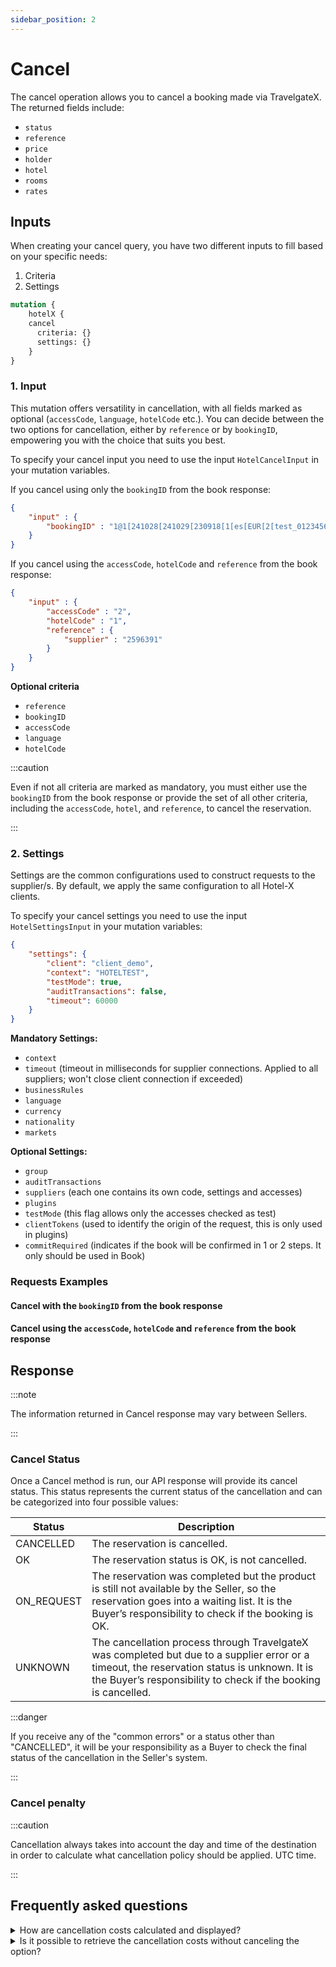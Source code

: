 ```yaml
---
sidebar_position: 2
---
```




# Cancel

The cancel operation allows you to cancel a booking made via TravelgateX. The returned fields include:

* `status`
* `reference`
* `price`
* `holder`
* `hotel`
* `rooms`
* `rates`


## Inputs

When creating your cancel query, you have two different inputs to fill based on your specific needs:

1. Criteria
2. Settings

```graphql
mutation {
    hotelX {
    cancel
      criteria: {}
      settings: {}
	}
}
```

### 1. Input

This mutation offers versatility in cancellation, with all fields marked as optional (`accessCode`, `language`, `hotelCode` etc.). You can decide between the two options for cancellation, either by `reference` or by `bookingID`, empowering you with the choice that suits you best.

To specify your cancel input you need to use the input `HotelCancelInput` in your mutation variables.

If you cancel using only the `bookingID` from the book response:

```json
{
    "input" : {
        "bookingID" : "1@1[241028[241029[230918[1[es[EUR[2[test_0123456789[2596391"
    }
}
```

If you cancel using the `accessCode`, `hotelCode` and `reference` from the book response:

```json
{
    "input" : {
        "accessCode" : "2",
        "hotelCode" : "1",
        "reference" : {
            "supplier" : "2596391"
        }
    }
}
```

**Optional criteria**
* `reference`
* `bookingID`
* `accessCode`
* `language`
* `hotelCode`


:::caution

Even if not all criteria are marked as mandatory, you must either use the `bookingID` from the book response or provide the set of all other criteria, including the `accessCode`, `hotel`, and `reference`, to cancel the reservation.

:::

### 2. Settings 

Settings are the common configurations used to construct requests to the supplier/s. By default, we apply the same configuration to all Hotel-X clients.

To specify your cancel settings you need to use the input `HotelSettingsInput` in your mutation variables:

```json
{
	"settings": {
		"client": "client_demo",
		"context": "HOTELTEST",
		"testMode": true,
		"auditTransactions": false,
		"timeout": 60000
	}
}
```

**Mandatory Settings:**
* `context`
* `timeout` (timeout in milliseconds for supplier connections. Applied to all suppliers; won't close client connection if exceeded)
* `businessRules`
* `language`
* `currency`
* `nationality`
* `markets`

**Optional Settings:**
* `group`
* `auditTransactions` 
* `suppliers` (each one contains its own code, settings and accesses)
* `plugins`
* `testMode` (this flag allows only the accesses checked as test)
* `clientTokens` (used to identify the origin of the request, this is only used in plugins)
* `commitRequired` (indicates if the book will be confirmed in 1 or 2 steps. It only should be used in Book)



### Requests Examples

#### Cancel with the `bookingID` from the book response

<GraphqlSample query={cancelMutation} variables={cancelByBookingIDVariables} />

#### Cancel using the `accessCode`, `hotelCode` and `reference` from the book response

<GraphqlSample query={cancelMutation} variables={cancelByReferenceVariables} />


## Response

:::note

The information returned in Cancel response may vary between Sellers.

:::

### Cancel Status

Once a Cancel method is run, our API response will provide its cancel status. This status represents the current status of the cancellation and can be categorized into four possible values:

| Status         | Description                                                                                                                                                      |
|----------------|------------------------------------------------------------------------------------------------------------------------------------------------------------------|
| CANCELLED      | The reservation is cancelled.                                                                                                                                    |
| OK             | The reservation status is OK, is not cancelled.
| ON_REQUEST     | The reservation was completed but the product is still not available by the Seller, so the reservation goes into a waiting list. It is the Buyer’s responsibility to check if the booking is OK. |
| UNKNOWN        | The cancellation process through TravelgateX was completed but due to a supplier error or a timeout, the reservation status is unknown. It is the Buyer’s responsibility to check if the booking is cancelled.   

:::danger

If you receive any of the "common errors" or a status other than "CANCELLED", it will be your responsibility as a Buyer to check the final status of the cancellation in the Seller's system.

:::

### Cancel penalty

:::caution

Cancellation always takes into account the day and time of the destination in order to calculate what cancellation policy should be applied. UTC time.

:::


## Frequently asked questions

<details>
    <summary>How are cancellation costs calculated and displayed?</summary>
    <div>
        <div>Depending on the specifications provided by a Seller, cancellation costs can be calculated using three different penalty types. It is important to keep in mind that a booking may have more than one penalty type associated with it.
		   <ul>
				<li>NIGHTS: It indicates the number of nights to be penalized.</li>
				<li>PERCENT: It indicates the percentage to pay based on the option price (possible values between 0 and 100).</li>
				<li>IMPORT: It Indicates the exact amount payable.</li>
			</ul>
		</div>
    </div>
</details>

<details>
    <summary>Is it possible to retrieve the cancellation costs without canceling the option?</summary>
    <div>
        <div>If the seller provides cancel policies information, you can access it either through the Hotel-X Quote Query or, if the reservation has already been made, with the Hotel-X Booking Query.</div>
    </div>
</details>